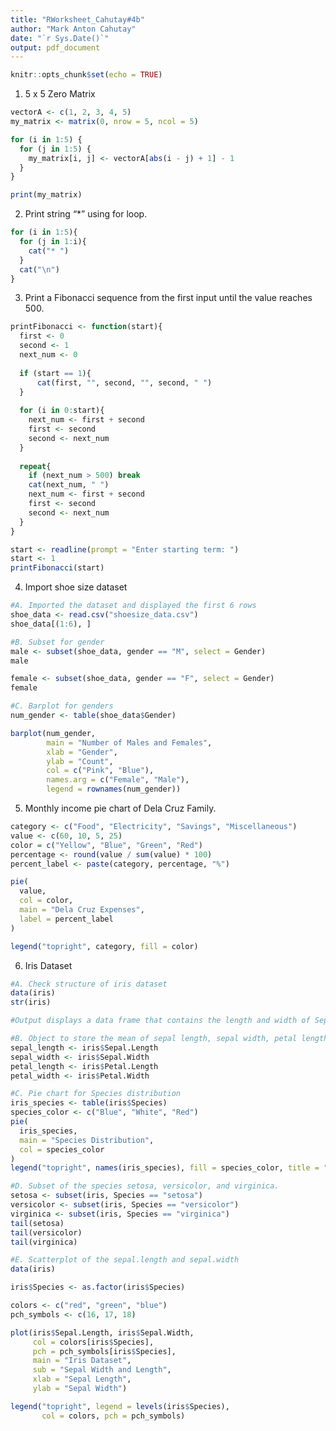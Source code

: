 ```yaml
---
title: "RWorksheet_Cahutay#4b"
author: "Mark Anton Cahutay"
date: "`r Sys.Date()`"
output: pdf_document
---
```


```r
knitr::opts_chunk$set(echo = TRUE)
```

1. 5 x 5 Zero Matrix
```r
vectorA <- c(1, 2, 3, 4, 5)
my_matrix <- matrix(0, nrow = 5, ncol = 5)

for (i in 1:5) {
  for (j in 1:5) {
    my_matrix[i, j] <- vectorA[abs(i - j) + 1] - 1
  }
}

print(my_matrix)

```

2. Print string "*" using for loop.
```r
for (i in 1:5){
  for (j in 1:i){
    cat("* ")
  }
  cat("\n")
}
```

3. Print a Fibonacci sequence from the first input until the value reaches 500.
```r
printFibonacci <- function(start){
  first <- 0
  second <- 1
  next_num <- 0
  
  if (start == 1){
      cat(first, "", second, "", second, " ")
  }
  
  for (i in 0:start){
    next_num <- first + second
    first <- second
    second <- next_num
  }
  
  repeat{
    if (next_num > 500) break
    cat(next_num, " ")
    next_num <- first + second
    first <- second
    second <- next_num
  }
}

start <- readline(prompt = "Enter starting term: ")
start <- 1
printFibonacci(start)
```

4. Import shoe size dataset
```r
#A. Imported the dataset and displayed the first 6 rows
shoe_data <- read.csv("shoesize_data.csv")
shoe_data[(1:6), ]
```

```r
#B. Subset for gender
male <- subset(shoe_data, gender == "M", select = Gender)
male

female <- subset(shoe_data, gender == "F", select = Gender)
female
```

```r
#C. Barplot for genders
num_gender <- table(shoe_data$Gender)

barplot(num_gender,
        main = "Number of Males and Females",
        xlab = "Gender",
        ylab = "Count",
        col = c("Pink", "Blue"),
        names.arg = c("Female", "Male"),
        legend = rownames(num_gender))
```


5. Monthly income pie chart of Dela Cruz Family.
```r
category <- c("Food", "Electricity", "Savings", "Miscellaneous")
value <- c(60, 10, 5, 25)
color = c("Yellow", "Blue", "Green", "Red")
percentage <- round(value / sum(value) * 100)
percent_label <- paste(category, percentage, "%")

pie(
  value, 
  col = color,
  main = "Dela Cruz Expenses",
  label = percent_label
)

legend("topright", category, fill = color)
```


6. Iris Dataset
```r
#A. Check structure of iris dataset
data(iris)
str(iris)

#Output displays a data frame that contains the length and width of Sepal and Petal
```

```r
#B. Object to store the mean of sepal length, sepal width, petal length, and petal width
sepal_length <- iris$Sepal.Length
sepal_width <- iris$Sepal.Width
petal_length <- iris$Petal.Length
petal_width <- iris$Petal.Width
```

```r
#C. Pie chart for Species distribution
iris_species <- table(iris$Species)
species_color <- c("Blue", "White", "Red")
pie(
  iris_species,
  main = "Species Distribution",
  col = species_color
)
legend("topright", names(iris_species), fill = species_color, title = "Species")
```

```r
#D. Subset of the species setosa, versicolor, and virginica.
setosa <- subset(iris, Species == "setosa")
versicolor <- subset(iris, Species == "versicolor")
virginica <- subset(iris, Species == "virginica")
tail(setosa)
tail(versicolor)
tail(virginica)
```

```r
#E. Scatterplot of the sepal.length and sepal.width
data(iris)

iris$Species <- as.factor(iris$Species)

colors <- c("red", "green", "blue")
pch_symbols <- c(16, 17, 18) 

plot(iris$Sepal.Length, iris$Sepal.Width,
     col = colors[iris$Species],
     pch = pch_symbols[iris$Species],
     main = "Iris Dataset",
     sub = "Sepal Width and Length",
     xlab = "Sepal Length",
     ylab = "Sepal Width")

legend("topright", legend = levels(iris$Species),
       col = colors, pch = pch_symbols)

```









